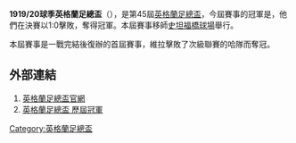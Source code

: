 '''1919/20球季英格蘭足總盃'''（{{lang-en|FA Cup}}），是第45屆[[英格蘭足總盃|英格蘭足總盃]]，今屆賽事的冠軍是{{fc|阿士東維拉}}，他們在決賽以1:0擊敗{{fc|哈特斯菲爾德}}，奪得冠軍。本屆賽事移師[[史坦福橋球場|史坦福橋球場]]舉行。

本屆賽事是一戰完結後復辦的首屆賽事，維拉擊敗了次級聯賽的哈隊而奪冠。

==外部連結==
#[http://www.thefa.com/thefacup 英格蘭足總盃官網]{{Webarchive|url=https://wayback.archive-it.org/all/20120424194609/http://www.thefa.com/TheFACup |date=2012-04-24 }}
#[http://www.worldfootball.net/winner/eng-fa-cup/ 英格蘭足總盃 歷屆冠軍]{{Wayback|url=http://www.worldfootball.net/winner/eng-fa-cup/ |date=20190102002248 }}

{{英格兰足总杯}}

[[Category:英格蘭足總盃|Category:英格蘭足總盃]]


{{soccer-stub}}